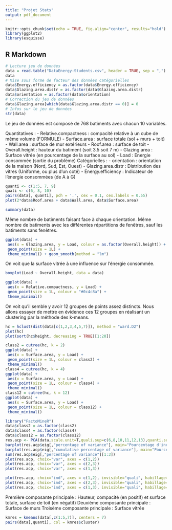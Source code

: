 ```yaml
---
title: "Projet Stats"
output: pdf_document
---
```


```r
knitr::opts_chunk$set(echo = TRUE, fig.align="center", results="hold")
library(ggplot2)
library(esquisse)
```

## R Markdown

```r
# Lecture jeu de données
data = read.table("DataEnergy-Students.csv", header = TRUE, sep = ",")
data
# Mise sous forme de facteur des données catégorielles
data$Energy.efficiency = as.factor(data$Energy.efficiency)
data$Glazing.area.distr = as.factor(data$Glazing.area.distr)
data$orientation = as.factor(data$orientation)
# Correction du jeu de données
data$Glazing.area[which(data$Glazing.area.distr == 0)] = 0
# Infos sur le jeu de données
str(data)
```
Le jeu de données est composé de 768 batiments avec chacun 10 variables.

Quantitatives :
- Relative.compactness : compacité relative à un cube de même volume (FORMULE)
- Surface.area : surface totale (sol + murs + toit)
- Wall.area : surface de mur extérieurs
- Roof.area : surface de toit
- Overall.height : hauteur du batiment (soit 3.5 soit 7 m)
- Glazing.area : Surface vitrée (en pourcentage de la surface au sol)
- Load : Energie consommée (sortie du problème)
Catégorielles :
- orientation : orientation de la maison (Nord, Sud, Est, Ouest)
- Glazing.area.distr : Distribution des vitres (Uniforme, ou plus d'un coté)
- Energy.efficiency : Indicateur de l'énergie consommées (de A à G)

```r
quanti <- c(1:5, 7, 9)
quali <- c(6, 8, 10) 
pairs(data[, quanti], pch = '.', cex = 0.1, cex.labels = 0.55) 
plot(2*data$Roof.area + data$Wall.area, data$Surface.area)
```


```r
summary(data)
```

Même nombre de batiments faisant face à chaque orientation. Même nombre de batiments avec les différentes répartitions de fenêtres, sauf les batiments sans fenêtres.

```r
ggplot(data) +
 aes(x = Glazing.area, y = Load, colour = as.factor(Overall.height)) +
 geom_point(size = 1L) +
 theme_minimal() + geom_smooth(method = "lm")
```

On voit que la surface vitrée à une influence sur l'énergie consommée.

```r
boxplot(Load ~ Overall.height, data = data)
```


```r
ggplot(data) +
 aes(x = Relative.compactness, y = Load) +
 geom_point(size = 1L, colour = "#0c4c8a") +
 theme_minimal()
```

On voit qu'il semble y avoir 12 groupes de points assez distincts.
Nous allons essayer de mettre en évidence ces 12 groupes en réalisant un clustering par la méthode des k-means.

```r
hc = hclust(dist(data[c(1,2,3,4,5,7)]), method = "ward.D2")
plot(hc)
plot(sort(hc$height, decreasing = TRUE)[1:20])
```

```r
class2 = cutree(hc, k = 2)
ggplot(data) +
 aes(x = Surface.area, y = Load) +
 geom_point(size = 1L, colour = class2) +
 theme_minimal()
class4 = cutree(hc, k = 4)
ggplot(data) +
 aes(x = Surface.area, y = Load) +
 geom_point(size = 1L, colour = class4) +
 theme_minimal()
class12 = cutree(hc, k = 12)
ggplot(data) +
 aes(x = Surface.area, y = Load) +
 geom_point(size = 1L, colour = class12) +
 theme_minimal()
```

```r
library("FactoMineR")
data$class2 = as.factor(class2)
data$class4 = as.factor(class4)
data$class12 = as.factor(class12)
res.acp <- PCA(data,scale.unit=T,quali.sup=c(6,8,10,11,12,13),quanti.sup=9,ncp=8, graph=F)
barplot(res.acp$eig[,"percentage of variance"], main="Pourcentage d'inertie")
barplot(res.acp$eig[,"cumulative percentage of variance"], main="Pourcentage d'inertie cumulé")
sum(res.acp$eig[,"percentage of variance"][1:3])
plot(res.acp, choix="var", axes = c(1,2))
plot(res.acp, choix="var", axes = c(2,3))
plot(res.acp, choix="var", axes = c(1,3))
```

```r
plot(res.acp, choix="ind", axes = c(1,2), invisible="quali", habillage="Energy.efficiency")
plot(res.acp, choix="ind", axes = c(2,3), invisible="quali", habillage="Energy.efficiency")
plot(res.acp, choix="ind", axes = c(1,3), invisible="quali", habillage="Energy.efficiency")
```

Première composante principale : Hauteur, compacité (en positif) et surface totale, surface de toit (en négatif)
Deuxième composante principale : Surface de murs
Troisème composante principale : Surface vitrée

```r
kmres = kmeans(data[,c(1:5,7)], centers = 7)
pairs(data[,quanti], col = kmres$cluster)
```

